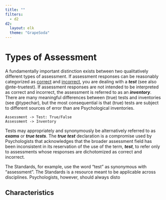 ```yaml
---
title: ""
filters:
  - d2
d2:
  layout: elk
  theme: "GrapeSoda"
---
```


# Types of Assessment {#sec-assesstype}

A fundamentally important distinction exists between two qualitatively different types of assessment. If assessment responses can be reasonably categorized as [correct]{.underline} and [incorrect]{.underline}, you are dealing with a ***test*** (see also @nte-truetest). If assessment responses are not intended to be interpreted as correct and incorrect, the assessment is referred to as an ***inventory***. There are many meaningful differences between (true) tests and inventories (see @typechar), but the most consequential is that (true) tests are subject to different sources of error than are Psychological inventories.  

```.d2
Assessment -> Test: True/False
Assessment -> Inventory
```

:::{.column-margin}
::: {#nte-truetest .callout-note}

Tests may appropriately and synonymously be alternatively referred to as ***exams*** or ***true tests***. The ***true test*** declaration is a compromise used by Psychologists that acknowledges that the broader assessment field has been inconsistent in its reservation of the use of the term, ***test***, to refer only to assessments whose responses are dichotomized as correct and incorrect. 

:::
:::

The Standards, for example, use the word "test" as synonymous with "assessment". The Standards is a resource meant to be applicable across disciplines. Psychologists, however, should always disto 

## Characteristics {#typechar}


